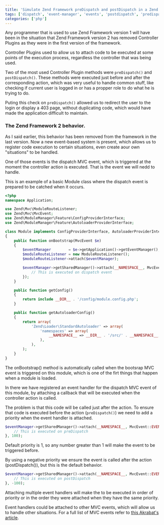 ```yaml
---
title: 'Simulate Zend Framework preDispatch and postDispatch in a Zend Framework 2 application'
tags: ['dispatch', 'event-manager', 'events', 'postdispatch', 'predispatch', 'zf2', 'zend-framework', 'zend-framework-2', 'zf']
categories: ['php']
---
```


Any programmer that is used to use Zend Framework version 1 will have been in the situation that Zend Framework version 2 has removed Controller Plugins as they were in the first version of the framework.

Controller Plugins used to allow us to attach code to be executed at some points of the execution process, regardless the controller that was being used.

Two of the most used Controller Plugin methods were `preDispatch()` and `postDispatch()`. These methods were executed just before and after the corresponding action, which was very useful to handle common stuff, like checking if current user is logged in or has a propper role to do what he is trying to do.

Puting this check on `preDispatch()` allowed us to redirect the user to the login or display a 403 page, without duplicating code, which would have made the application difficult to maintain.

### The Zend Framework 2 behavior.

As I said earlier, this behavior has been removed from the framework in the last version. Now a new event-based system is present, which allows us to register code execution to certain situations, even create aour own "situations" to be handled.

One of those events is the dispatch MVC event, which is triggered at the moment the controller action is executed. That is the event we will nedd to handle.

This is an example of a basic Module class where the dispatch event is prepared to be catched when it occurs.

```php
<?php
namespace Application;

use Zend\Mvc\ModuleRouteListener;
use Zend\Mvc\MvcEvent;
use Zend\ModuleManager\Feature\ConfigProviderInterface;
use Zend\ModuleManager\Feature\AutoloaderProviderInterface;

class Module implements ConfigProviderInterface, AutoloaderProviderInterface
{
    public function onBootstrap(MvcEvent $e)
    {
        $eventManager        = $e->getApplication()->getEventManager();
        $moduleRouteListener = new ModuleRouteListener();
        $moduleRouteListener->attach($eventManager);

        $eventManager->getSharedManager()->attach(__NAMESPACE__, MvcEvent::EVENT_DISPATCH, function ($e) {
            // This is executed on dispatch event
        });
    }

    public function getConfig()
    {
        return include __DIR__ . '/config/module.config.php';
    }

    public function getAutoloaderConfig()
    {
        return array(
            'Zend\Loader\StandardAutoloader' => array(
                'namespaces' => array(
                    __NAMESPACE__ => __DIR__ . '/src/' . __NAMESPACE__,
                ),
            ),
        );
    }
}
```

The onBootstrap() method is automatically called when the bootsrap MVC event is triggered on this module, which is one of the firt things that happen when a module is loaded.

In there we have registered an event handler for the dispatch MVC event of this module, by attaching a callback that will be executed when the controller action is called.

The problem is that this code will be called just after the action. To ensure that code is executed before the action (`preDispatch()`) we need to add a priority when the event handler is attached.

```php
$eventManager->getSharedManager()->attach(__NAMESPACE__, MvcEvent::EVENT_DISPATCH, function ($e) {
    // This is executed on preDispatch
}, 100);
```

Default priority is 1, so any number greater than 1 will make the event to be triggered before.

By using a negative priority we ensure the event is called after the action (postDispatch()), but this is the default behavior.

```php
$eventManager->getSharedManager()->attach(__NAMESPACE__, MvcEvent::EVENT_DISPATCH, function ($e) {
    // This is executed on postDispatch
}, -100);
```

Attaching multiple event handlers will make the to be executed in order of priority or in the order they were attached when they have the same priority.

Event handlers could be attached to other MVC events, which will allow us to handle other situations. For a full list of MVC events refer to [this Akrabat's article](https://akrabat.com/a-list-of-zf2-events/).
